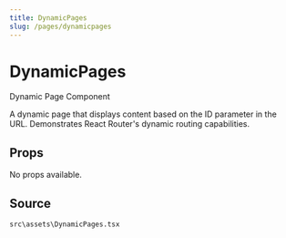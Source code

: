 ```yaml
---
title: DynamicPages
slug: /pages/dynamicpages
---
```


# DynamicPages

Dynamic Page Component

A dynamic page that displays content based on the ID parameter in the URL.
Demonstrates React Router's dynamic routing capabilities.

## Props

No props available.

## Source
`src\assets\DynamicPages.tsx`